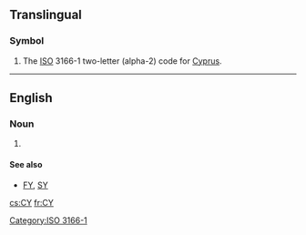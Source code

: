 {{also|cy|Cy|-cy|.cy}}
==Translingual==

===Symbol===
{{head|mul|symbol}}
# The [[ISO]] 3166-1 two-letter (alpha-2) code for [[Cyprus]].

[[Category:ISO 3166-1]]

----
==English==

===Noun===
{{head|en|noun}}
# {{acronym of|calendar year}}

====See also====
* [[FY]], [[SY]]

[[cs:CY]]
[[fr:CY]]